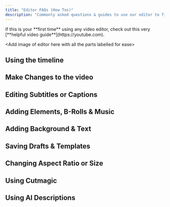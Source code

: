 ```yaml
---
title: "Editor FAQs (How Tos)"
description: "Commonly asked questions & guides to use our editor to fine-tune or customize your videos."
---
```


<Tip>
  If this is your **first time** using any video editor, check out this very [**helpful video guide**](https://youtube.com).
</Tip>

\<Add image of editor here with all the parts labelled for ease\>

## Using the timeline

<CardGroup cols={3}>
  <Card title="How does the timeline work?" icon="sparkles">
    
  </Card>
  <Card title="Add / Remove segments from video" icon="sparkles" href="/help/add-remove-segments-video">
    
  </Card>
  <Card title="Cut a segement from video" icon="sparkles">
    
  </Card>
  <Card title="Make detailed changes with timeline zoom" icon="sparkles">
    
  </Card>
</CardGroup>

## Make Changes to the video

<CardGroup cols={3}>
  <Card title="Change Video Position" icon="sparkles">
    
  </Card>
  <Card title="Change Video Zoom" icon="sparkles">
    
  </Card>
  <Card title="Auto Filler Word & Silence Removal" icon="sparkles">
    
  </Card>
</CardGroup>

## Editing Subtitles or Captions

<CardGroup cols={3}>
  <Card title="Change or correct captions" icon="sparkles">
    
  </Card>
  <Card title="Change captions animation" icon="sparkles">
    
  </Card>
  <Card title="Change caption style, font & effects" icon="sparkles">
    
  </Card>
  <Card title="Add emoji to captions" icon="sparkles">
    
  </Card>
  <Card title="Add sound to captions" icon="sparkles">
    
  </Card>
</CardGroup>

## Adding Elements, B-Rolls & Music

<CardGroup cols={3}>
  <Card title="Add progress bar to video" icon="sparkles" href="/articles/add-progress-bar">
    
  </Card>
  <Card title="Add outro to video" icon="sparkles">
    
  </Card>
  <Card title="Add logo to video" icon="sparkles">
    
  </Card>
  <Card title="Add B-Rolls overlay to video" icon="sparkles">
    
  </Card>
  <Card title="Add music to video" icon="spa" iconType="regular" href="/help/add-music-to-clips">
    
  </Card>
</CardGroup>

## Adding Background & Text

<CardGroup cols={3}>
  <Card title="Change video background" icon="sparkles">
    
  </Card>
  <Card title="Add text overlay to video" icon="sparkles">
    
  </Card>
  <Card title="Change text style and effects" icon="sparkles">
    
  </Card>
  <Card title="New Card" icon="sparkles">
    
  </Card>
</CardGroup>

## Saving Drafts & Templates

<CardGroup cols={3}>
  <Card title="What is a video template?" icon="sparkles">
    
  </Card>
  <Card title="Create your brand template" icon="sparkles">
    
  </Card>
  <Card title="Save video as a draft" icon="sparkles">
    
  </Card>
  <Card title="Using preset templates" icon="sparkles">
    
  </Card>
</CardGroup>

## Changing Aspect Ratio or Size

<CardGroup cols={3}>
  <Card title="Change video size or aspect ratio" icon="sparkles">
    
  </Card>
  <Card title="Using Split Layout" icon="sparkles">
    
  </Card>
  <Card title="New Card" icon="sparkles">
    
  </Card>
  <Card title="New Card" icon="sparkles">
    
  </Card>
</CardGroup>

## Using Cutmagic

<CardGroup cols={3}>
  <Card title="What is Cutmagic?" icon="sparkles">
    
  </Card>
  <Card title="How to use timeline with CutMagic?" icon="sparkles">
    
  </Card>
  <Card title="Cutmagic FAQs" icon="sparkles">
    
  </Card>
</CardGroup>

## Using AI Descriptions

<CardGroup cols={3}>
  <Card title="How to use AI Descriptions?" icon="sparkles">
    
  </Card>
</CardGroup>